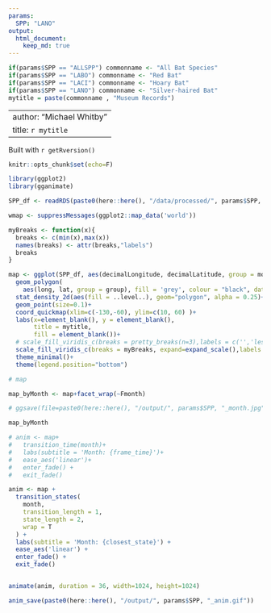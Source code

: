 ```yaml
---
params:
  SPP: "LANO"
output: 
  html_document:
    keep_md: true
---
```


```r
if(params$SPP == "ALLSPP") commonname <- "All Bat Species"
if(params$SPP == "LABO") commonname <- "Red Bat"
if(params$SPP == "LACI") commonname <- "Hoary Bat"
if(params$SPP == "LANO") commonname <- "Silver-haired Bat"
mytitle = paste(commonname , "Museum Records")
```

---
author: "Michael Whitby"
title: `r mytitle`
---
Built with `r getRversion()`

```r
knitr::opts_chunk$set(echo=F)

library(ggplot2)
library(gganimate)

SPP_df <- readRDS(paste0(here::here(), "/data/processed/", params$SPP, "_records.RDS"))
```


```r
wmap <- suppressMessages(ggplot2::map_data('world'))

myBreaks <- function(x){
  breaks <- c(min(x),max(x))
  names(breaks) <- attr(breaks,"labels")
  breaks
}

map <- ggplot(SPP_df, aes(decimalLongitude, decimalLatitude, group = month)) +
  geom_polygon(
    aes(long, lat, group = group), fill = 'grey', colour = "black", data = wmap)+
  stat_density_2d(aes(fill = ..level..), geom="polygon", alpha = 0.25)+
  geom_point(size=0.1)+
  coord_quickmap(xlim=c(-130,-60), ylim=c(10, 60) )+
  labs(x=element_blank(), y = element_blank(), 
       title = mytitle,
       fill = element_blank())+
  # scale_fill_viridis_c(breaks = pretty_breaks(n=3),labels = c('','less', "",'more',''))+
  scale_fill_viridis_c(breaks = myBreaks, expand=expand_scale(),labels = c('Fewer Records','More Records') )+
  theme_minimal()+
  theme(legend.position="bottom")

# map

map_byMonth <- map+facet_wrap(~Fmonth)

# ggsave(file=paste0(here::here(), "/output/", params$SPP, "_month.jpg"), width = 8, height = 10.5)

```

```r
map_byMonth
```

```r
# anim <- map+
#   transition_time(month)+
#   labs(subtitle = 'Month: {frame_time}')+
#   ease_aes('linear')+
#   enter_fade() +
#   exit_fade()

anim <- map +
  transition_states(
    month,
    transition_length = 1,
    state_length = 2,
    wrap = T
  ) +
  labs(subtitle = 'Month: {closest_state}') +
  ease_aes('linear') +
  enter_fade() +
  exit_fade()



```

```r
animate(anim, duration = 36, width=1024, height=1024)

anim_save(paste0(here::here(), "/output/", params$SPP, "_anim.gif"))
```

